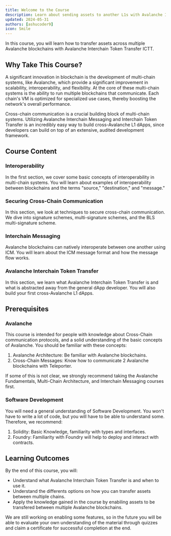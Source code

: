 ```yaml
---
title: Welcome to the Course
description: Learn about sending assets to another L1s with Avalanche Interchain Token Transfer.
updated: 2024-05-31
authors: [ashucoder9]
icon: Smile
---
```


In this course, you will learn how to transfer assets across multiple Avalanche blockchains with Avalanche Interchain Token Transfer ICTT.

## Why Take This Course?

A significant innovation in blockchain is the development of multi-chain systems, like Avalanche, which provide a significant improvement in scalability, interoperability, and flexibility. At the core of these multi-chain systems is the ability to run multiple blockchains that communicate. Each chain's VM is optimized for specialized use cases, thereby boosting the network's overall performance.

Cross-chain communication is a crucial building block of multi-chain systems. Utilizing Avalanche Interchain Messaging and Interchain Token Transfer is an incredibly easy way to build cross-Avalanche L1 dApps, since developers can build on top of an extensive, audited development framework. 

## Course Content

### Interoperability 

In the first section, we cover some basic concepts of interoperability in multi-chain systems. You will learn about examples of interoperability between blockchains and the terms "source," "destination," and "message."

### Securing Cross-Chain Communication

In this section, we look at techniques to secure cross-chain communication. We dive into signature schemes, multi-signature schemes, and the BLS multi-signature scheme.

### Interchain Messaging

Avalanche blockchains can natively interoperate between one another using ICM. You will learn about the ICM message format and how the message flow works.

### Avalanche Interchain Token Transfer

In this section, we learn what Avalanche Interchain Token Transfer is and what is abstracted away from the general dApp developer. You will also build your first cross-Avalanche L1 dApps.

## Prerequisites

### Avalanche

This course is intended for people with knowledge about Cross-Chain communication protocols, and a solid understanding of the basic concepts of Avalanche. You should be familiar with these concepts:

1. Avalanche Architecture: Be familiar with Avalanche blockchains.
2. Cross-Chain Messages: Know how to communicate 2 Avalanche blockchains with Teleporter. 

If some of this is not clear, we strongly recommend taking the Avalanche Fundamentals, Multi-Chain Architecture, and Interchain Messaging courses first.

### Software Development

You will need a general understanding of Software Development. You won't have to write a lot of code, but you will have to be able to understand some. Therefore, we recommend:

1. Solidity: Basic Knowledge, familiarity with types and interfaces. 
2. Foundry: Familiarity with Foundry will help to deploy and interact with contracts. 

## Learning Outcomes

By the end of this course, you will:

- Understand what Avalanche Interchain Token Transfer is and when to use it.
- Understand the differents options on how you can transfer assets between multiple chains.
- Apply the knowledge gained in the course by enabiling assets to be transfered between multiple Avalanche blockchains.

We are still working on enabling some features, so in the future you will be able to evaluate your own understanding of the material through quizzes and claim a certificate for successful completion at the end.

